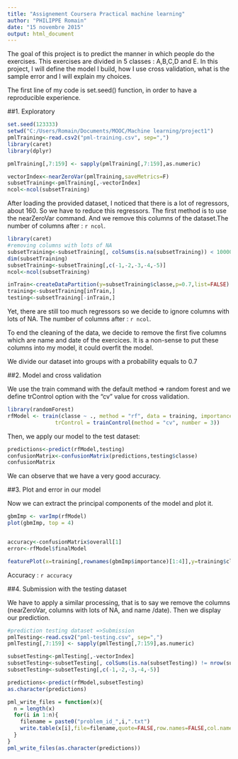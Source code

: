 ```yaml
---
title: "Assignement Coursera Practical machine learning"
author: "PHILIPPE Romain"
date: "15 novembre 2015"
output: html_document
---
```


The goal of this project is to predict the manner in which people do the exercises. This exercises are divided in 5 classes : A,B,C,D and E.
In this project, I will define the model I build, how I use cross validation, what is the sample error and I will explain my choices.

The first line of my code is set.seed() function, in order to have a reproducible experience.

##1. Exploratory


```r
set.seed(123333)
setwd("C:/Users/Romain/Documents/MOOC/Machine learning/project1")
pmlTraining<-read.csv2("pml-training.csv", sep=",")
library(caret)
library(dplyr)

pmlTraining[,7:159] <- sapply(pmlTraining[,7:159],as.numeric)

vectorIndex<-nearZeroVar(pmlTraining,saveMetrics=F)
subsetTraining<-pmlTraining[,-vectorIndex]
ncol<-ncol(subsetTraining)
```

After loading the provided dataset, I noticed that there is a lot of regressors, about 160. So we have to reduce this regressors. The first method is to use the nearZeroVar command. And we remove this columns of the dataset.The number of columns after : `r ncol`.



```r
library(caret)
#removing columns with lots of NA
subsetTraining<-subsetTraining[, colSums(is.na(subsetTraining)) < 10000]
dim(subsetTraining)
subsetTraining<-subsetTraining[,c(-1,-2,-3,-4,-5)]
ncol<-ncol(subsetTraining)

inTrain<-createDataPartition(y=subsetTraining$classe,p=0.7,list=FALSE)
training<-subsetTraining[inTrain,]
testing<-subsetTraining[-inTrain,]

```

Yet, there are still too much regressors so we decide to ignore columns with lots of NA. The number of columns after : `r ncol`.

To end the cleaning of the data, we decide to remove the first five columns which are name and date of the exercices. It is a non-sense to put these columns into my model, it could overfit the model.

We divide our dataset into groups with a probability equals to 0.7

##2. Model and cross validation

We use the train command with the default method => random forest and we define trControl option with the "cv" value for cross validation.

```r

library(randomForest)
rfModel <- train(classe ~ ., method = "rf", data = training, importance = T, 
               trControl = trainControl(method = "cv", number = 3))

```

Then, we apply our model to the test dataset:

```r

predictions<-predict(rfModel,testing)
confusionMatrix<-confusionMatrix(predictions,testing$classe)
confusionMatrix
```

We can observe that we have a very good accuracy.

##3. Plot and error in our model

Now we can extract the principal components of the model and plot it.

```r
gbmImp <- varImp(rfModel)
plot(gbmImp, top = 4)


accuracy<-confusionMatrix$overall[1]
error<-rfModel$finalModel

featurePlot(x=training[,rownames(gbmImp$importance)[1:4]],y=training$classe,plot="pairs")
```

Accuracy : `r accuracy`


##4. Submission with the testing dataset

We have to apply a similar processing, that is to say we remove the columns (nearZeroVar, columns with lots of NA, and name /date). Then we display our prediction.


```r
#prediction testing dataset =>Submission
pmlTesting<-read.csv2("pml-testing.csv", sep=",")
pmlTesting[,7:159] <- sapply(pmlTesting[,7:159],as.numeric)

subsetTesting<-pmlTesting[,-vectorIndex]
subsetTesting<-subsetTesting[, colSums(is.na(subsetTesting)) != nrow(subsetTesting)]
subsetTesting<-subsetTesting[,c(-1,-2,-3,-4,-5)]

predictions<-predict(rfModel,subsetTesting)
as.character(predictions)

```

```r
pml_write_files = function(x){
  n = length(x)
  for(i in 1:n){
    filename = paste0("problem_id_",i,".txt")
    write.table(x[i],file=filename,quote=FALSE,row.names=FALSE,col.names=FALSE)
  }
}
pml_write_files(as.character(predictions))
```

